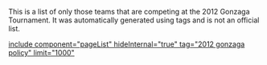 This is a list of only those teams that are competing at the 2012 Gonzaga Tournament. It was automatically generated using tags and is not an official list.

[[include component="pageList" hideInternal="true" tag="2012 gonzaga policy" limit="1000" ]]